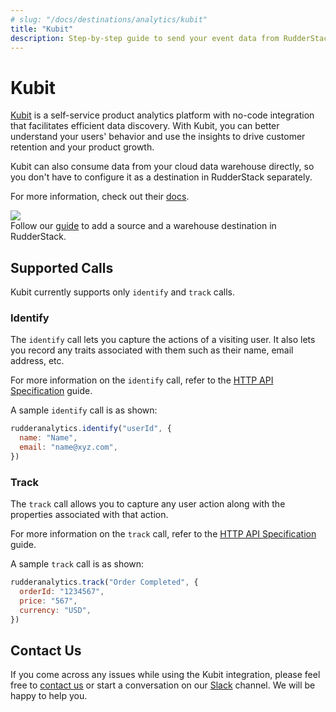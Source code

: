 ```yaml
---
# slug: "/docs/destinations/analytics/kubit"
title: "Kubit"
description: Step-by-step guide to send your event data from RudderStack to Kubit.
---
```


# Kubit

[Kubit](https://www.kubit.ai/) is a self-service product analytics platform with no-code integration that facilitates efficient data discovery. With Kubit, you can better understand your users' behavior and use the insights to drive customer retention and your product growth.

<div class="successBlock">
Kubit can also consume data from your cloud data warehouse directly, so you don't have to configure it as a destination in RudderStack separately.

For more information, check out their <a href="https://www.kubit.ai/doc">docs</a>.

</div>

<img src="../../../images/assets/image (104).png" />

<div class="infoBlock">
Follow our <a href="../../connections/adding-source-and-destination-rudderstack">guide</a> to add a source and a warehouse destination in RudderStack.

</div>

## Supported Calls

Kubit currently supports only `identify` and `track` calls.

### Identify

The `identify` call lets you capture the actions of a visiting user. It also lets you record any traits associated with them such as their name, email address, etc.

<div class="infoBlock">
For more information on the <code class="inline-code">identify</code> call, refer to the <a href="../../rudderstack-api/http-api-specification">HTTP API Specification</a> guide.

</div>

A sample `identify` call is as shown:

```javascript
rudderanalytics.identify("userId", {
  name: "Name",
  email: "name@xyz.com",
})
```

### Track

The `track` call allows you to capture any user action along with the properties associated with that action.

<div class="infoBlock">
For more information on the <code class="inline-code">track</code> call, refer to the <a href="../../rudderstack-api/http-api-specification">HTTP API Specification</a> guide.

</div>

A sample `track` call is as shown:

```javascript
rudderanalytics.track("Order Completed", {
  orderId: "1234567",
  price: "567",
  currency: "USD",
})
```

## Contact Us

If you come across any issues while using the Kubit integration, please feel free to [contact us](mailto:%20docs@rudderstack.com) or start a conversation on our [Slack](https://rudderstack.com/join-rudderstack-slack-community) channel. We will be happy to help you.
